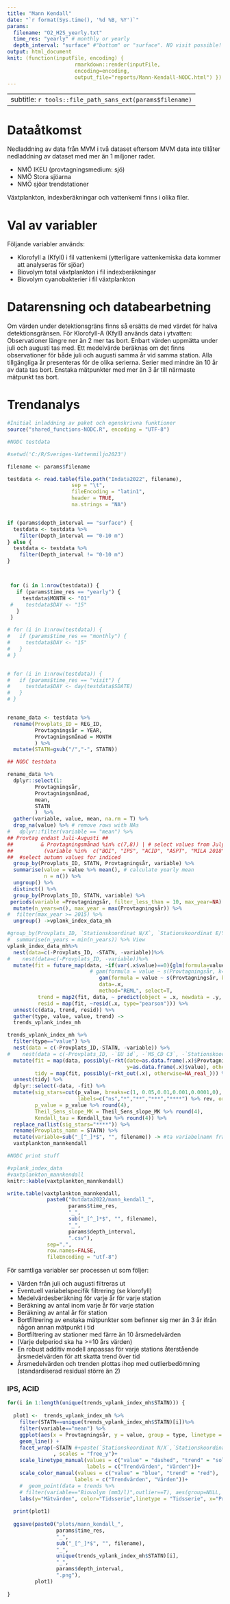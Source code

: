 ```yaml
---
title: "Mann Kendall"
date: "`r format(Sys.time(), '%d %B, %Y')`"
params: 
  filename: "O2_H2S_yearly.txt"
  time_res: "yearly" # monthly or yearly
  depth_interval: "surface" #"bottom" or "surface". NO visit possible!
output: html_document
knit: (function(inputFile, encoding) {
                      rmarkdown::render(inputFile,
                      encoding=encoding, 
                      output_file="reports/Mann-Kendall-NODC.html") })
---
```


---
subtitle: `r tools::file_path_sans_ext(params$filename)`
---

# Dataåtkomst

Nedladdning av data från MVM i två dataset eftersom MVM data inte tillåter nedladdning av dataset med mer än 1 miljoner rader. 

* NMÖ IKEU (provtagningsmedium: sjö)
* NMÖ Stora sjöarna
* NMÖ sjöar trendstationer

Växtplankton, indexberäkningar och vattenkemi finns i olika filer.

# Val av variabler
Följande variabler används:

*	Klorofyll a (Kfyll) i fil vattenkemi (ytterligare vattenkemiska data kommer att analyseras för sjöar)
*	Biovolym total växtplankton i fil indexberäkningar
*	Biovolym cyanobakterier i fil växtplankton

# Datarensning och databearbetning
Om värden under detektionsgräns finns så ersätts de med värdet för halva detektionsgränsen.
För Klorofyll-A (Kfyll) används data i ytvatten: Observationer längre ner än 2 mer tas bort. 
Enbart värden uppmätta under juli och augusti tas med. Ett medelvärde beräknas om det finns observationer för både juli och augusti samma år vid samma station. 
Alla tillgängliga år presenteras för de olika serierna.
Serier med mindre än 10 år av data tas bort. Enstaka mätpunkter med mer än 3 år till närmaste mätpunkt tas bort.

# Trendanalys

```r
#Initial inladdning av paket och egenskrivna funktioner
source("shared_functions-NODC.R", encoding = "UTF-8")
```



```r
#NODC testdata

#setwd('C:/R/Sveriges-Vattenmiljo2023')

filename <- params$filename

testdata <- read.table(file.path("Indata2022", filename),
                     sep = "\t",
                     fileEncoding = "latin1",
                     header = TRUE,
                     na.strings = "NA")


if (params$depth_interval == "surface") {
  testdata <- testdata %>%
    filter(Depth_interval == "0-10 m")
} else {
  testdata <- testdata %>%
    filter(Depth_interval != "0-10 m") 
}



 for (i in 1:nrow(testdata)) {
   if (params$time_res == "yearly") {
     testdata$MONTH <- "01"
 #    testdata$DAY <- "15"
   }
 }

# for (i in 1:nrow(testdata)) {
#   if (params$time_res == "monthly") {
#     testdata$DAY <- "15"
#   }
# }


# for (i in 1:nrow(testdata)) {
#   if (params$time_res == "visit") {
#     testdata$DAY <- day(testdata$SDATE)
#   }
# }


rename_data <- testdata %>% 
  rename(Provplats_ID = REG_ID,
         Provtagningsår = YEAR,
         Provtagningsmånad = MONTH
         ) %>%
  mutate(STATN=gsub("/","-", STATN))

```





```r
## NODC testdata

rename_data %>% 
  dplyr::select(1:
         Provtagningsår, 
         Provtagningsmånad,
         mean,
         STATN
         )  %>%
  gather(variable, value, mean, na.rm = T) %>%
  drop_na(value) %>% # remove rows with NAs
#   dplyr::filter(variable == "mean") %>%
## Provtag endast Juli-Augusti ##         
##         & Provtagningsmånad %in% c(7,8)) | # select values from July and August 
##          (variable %in%  c("BQI", "IPS", "ACID", "ASPT", "MILA 2018") & Provtagningsmånad %in% c(9,10,11)))%>%
##  #select autumn values for indiced
  group_by(Provplats_ID, STATN, Provtagningsår, variable) %>% 
  summarise(value = value %>% mean(), # calculate yearly mean
            n = n()) %>% 
  ungroup() %>% 
  distinct() %>% 
  group_by(Provplats_ID, STATN, variable) %>% 
 periods(variable =Provtagningsår, filter_less_than = 10, max_year=NA) %>% ### Periods är en funktion från shared_functions.R
  mutate(n_years=n(), max_year = max(Provtagningsår)) %>%
#  filter(max_year >= 2015) %>% 
  ungroup() ->vplank_index_data_mh
```




```r
#group_by(Provplats_ID, `Stationskoordinat N/X`, `Stationskoordinat E/Y`, variable, Regionala)# %>%
#  summarise(n_years = min(n_years)) %>% View
vplank_index_data_mh%>%
  nest(data=c(-Provplats_ID, -STATN, -variable))%>% 
#    nest(data=c(-Provplats_ID, -variable))%>% 
  mutate(fit = future_map(data, ~if(var(.x$value)==0){glm(formula=value~Provtagningsår, data=.x)}else{
                           # gam(formula = value ~ s(Provtagningsår, k=unique(.x$n_years-2)),
                              gam(formula = value ~ s(Provtagningsår, k=unique(floor(.x$n_years/2))),
                              data=.x, 
                              method="REML", select=T,                        )}, .progress=T),
          trend = map2(fit, data, ~ predict(object = .x, newdata = .y, type="response")),
          resid = map(fit, ~resid(.x, type="pearson"))) %>% 
  unnest(c(data, trend, resid)) %>% 
  gather(type, value, value, trend) ->
  trends_vplank_index_mh
```




```r
trends_vplank_index_mh %>% 
  filter(type=="value") %>% 
  nest(data = c(-Provplats_ID,-STATN, -variable)) %>% 
#    nest(data = c(-Provplats_ID, -`EU id`, -`MS_CD C3`, -`Stationskoordinat N/X`, -`Stationskoordinat E/Y`,-Regionala,-variable)) %>% 
  mutate(fit = map(data, possibly(~rkt(date=as.data.frame(.x)$Provtagningsår, 
                                       y=as.data.frame(.x)$value), otherwise=NA_real_)),
         tidy = map(fit, possibly(~rkt_out(.x), otherwise=NA_real_))) %>% 
  unnest(tidy) %>% 
  dplyr::select(-data, -fit) %>% 
  mutate(sig_stars=cut(p_value, breaks=c(1, 0.05,0.01,0.001,0.0001,0), 
                       labels=c("ns","*","**","***","****") %>% rev, ordered_result = T),
         p_value = p_value %>% round(4),
         Theil_Sens_slope_MK = Theil_Sens_slope_MK %>% round(4), 
         Kendall_tau = Kendall_tau %>% round(4)) %>% 
  replace_na(list(sig_stars="****")) %>%
  rename(Provplats_namn = STATN) %>%
  mutate(variable=sub("_[^_]*$", "", filename)) -> #ta variabelnamn från filnamn
  vaxtplankton_mannkendall
```



```r
#NODC print stuff

#vplank_index_data
#vaxtplankton_mannkendall
knitr::kable(vaxtplankton_mannkendall)

write.table(vaxtplankton_mannkendall, 
             paste0("Outdata2022/mann_kendall_",
                    params$time_res,
                    "_",
                    sub("_[^_]*$", "", filename),
                    "_",
                    params$depth_interval,
                    ".csv"),
             sep=",",
             row.names=FALSE,
             fileEncoding = "utf-8")
```
För samtliga variabler ser processen ut som följer:

 * Värden från juli och augusti filtreras ut
 * Eventuell variabelspecifik filtrering (se klorofyll)
 * Medelvärdesberäkning för varje år för varje station
 * Beräkning av antal inom varje år för varje station
 * Beräkning av antal år för station
 * Bortfiltrering av enstaka mätpunkter som befinner sig mer än 3 år ifrån någon annan mätpunkt i tid
 * Bortfiltrering av stationer med färre än 10 årsmedelvärden
 * (Varje delperiod ska ha >=10 års värden)
 * En robust additiv modell anpassas för varje stations återstående årsmedelvärden för att skatta trend över tid
 * Årsmedelvärden och trenden plottas ihop med outlierbedömning (standardiserad residual större än 2)
 



### IPS, ACID

```r

for(i in 1:length(unique(trends_vplank_index_mh$STATN))) {
  
  plot1 <-  trends_vplank_index_mh %>%
    filter(STATN==unique(trends_vplank_index_mh$STATN)[i])%>%
    filter(variable=="mean") %>%
    ggplot(aes(x = Provtagningsår, y = value, group = type, linetype = type, color = type)) +
    geom_line() +
    facet_wrap(~STATN #+paste(`Stationskoordinat N/X`,`Stationskoordinat E/Y`)
               , scales = "free_y")+
    scale_linetype_manual(values = c("value" = "dashed", "trend" = "solid"),
                          labels = c("Trendvärden", "Värden"))+
    scale_color_manual(values = c("value" = "blue", "trend" = "red"),
                      labels = c("Trendvärden", "Värden"))+
    #  geom_point(data = trends %>%
    # filter(variable=="Biovolym (mm3/l)",outlier==T), aes(group=NULL, color=NULL), color="red")+
    labs(y="Mätvärden", color="Tidsserie",linetype = "Tidsserie", x="Provtagningsår")
  
  print(plot1)
  
  ggsave(paste0("plots/mann_kendall_", 
                params$time_res,
                "_",
                sub("_[^_]*$", "", filename),
                "_",
                unique(trends_vplank_index_mh$STATN)[i],
                "_",
                params$depth_interval,
                ".png"), 
         plot1)
  
}
```






